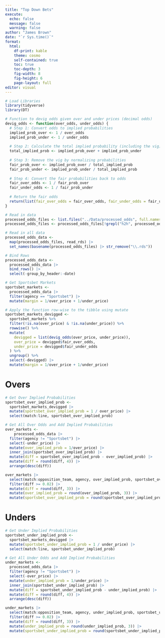 ```yaml
---
title: "Top Down Bets"
execute:
  echo: false
  message: false
  warning: false
author: "James Brown"
date: "`r Sys.time()`"
format:
  html:
    df-print: kable
    theme: cosmo
    self-contained: true
    toc: true
    toc-depth: 3
    fig-width: 8
    fig-height: 6
    page-layout: full
editor: visual
---
```


```r
# Load Libraries
library(tidyverse)
library(DT)

# Function to devig odds given over and under prices (decimal odds)
devig_odds <- function(over_odds, under_odds) {
  # Step 1: Convert odds to implied probabilities
  implied_prob_over <- 1 / over_odds
  implied_prob_under <- 1 / under_odds
  
  # Step 2: Calculate the total implied probability (including the vig)
  total_implied_prob <- implied_prob_over + implied_prob_under
  
  # Step 3: Remove the vig by normalizing probabilities
  fair_prob_over <- implied_prob_over / total_implied_prob
  fair_prob_under <- implied_prob_under / total_implied_prob
  
  # Step 4: Convert the fair probabilities back to odds
  fair_over_odds <- 1 / fair_prob_over
  fair_under_odds <- 1 / fair_prob_under
  
  # Return the fair odds
  return(list(fair_over_odds = fair_over_odds, fair_under_odds = fair_under_odds))
}

# Read in data
processed_odds_files <- list.files("../Data/processed_odds", full.names = TRUE) # Get all files
processed_odds_files <- processed_odds_files[!grepl("h2h", processed_odds_files)] # Exclude files with "h2h"

# Read in all data
processed_odds_data <-
  map(processed_odds_files, read_rds) |> 
  set_names(basename(processed_odds_files) |> str_remove("\\.rds"))

# Bind Rows
processed_odds_data <-
  processed_odds_data |> 
  bind_rows() |> 
  select(-group_by_header:-date)

# Get Sportsbet Markets
sportsbet_markets <-
  processed_odds_data |>
  filter(agency == "Sportsbet") |> 
  mutate(margin = 1/over_price + 1/under_price)

# Apply the function row-wise to the tibble using mutate
sportsbet_markets_devigged <-
  sportsbet_markets %>%
  filter(!is.na(over_price) & !is.na(under_price)) %>%
  rowwise() %>%
  mutate(
    devigged = list(devig_odds(over_price, under_price)),
    over_price = devigged$fair_over_odds,
    under_price = devigged$fair_under_odds
  ) %>%
  ungroup() %>%
  select(-devigged) |> 
  mutate(margin = 1/over_price + 1/under_price)

```

# Overs

```r
# Get Over Implied Probabilities
sportsbet_over_implied_prob <-
  sportsbet_markets_devigged |>
  mutate(sportsbet_over_implied_prob = 1 / over_price) |> 
  select(match:line, sportsbet_over_implied_prob)

# Get All Over Odds and Add Implied Probabilities
over_markets <-
    processed_odds_data |>
  filter(agency != "Sportsbet") |> 
  select(-under_price) |> 
  mutate(over_implied_prob = 1/over_price) |> 
  inner_join(sportsbet_over_implied_prob) |> 
  mutate(diff = sportsbet_over_implied_prob - over_implied_prob) |>
  mutate(diff = round(diff, 4)) |>
  arrange(desc(diff))

over_markets |> 
  select(match:opposition_team, agency, over_implied_prob, sportsbet_over_implied_prob, diff) |>
  filter(diff >= 0.02) |> 
  mutate(diff = round(diff, 3)) |> 
  mutate(over_implied_prob = round(over_implied_prob, 3)) |>
  mutate(sportsbet_over_implied_prob = round(sportsbet_over_implied_prob, 3))
```

# Unders

```r
# Get Under Implied Probabilities
sportsbet_under_implied_prob <-
  sportsbet_markets_devigged |>
  mutate(sportsbet_under_implied_prob = 1 / under_price) |> 
  select(match:line, sportsbet_under_implied_prob)

# Get All Under Odds and Add Implied Probabilities
under_markets <-
  processed_odds_data |>
  filter(agency != "Sportsbet") |> 
  select(-over_price) |> 
  mutate(under_implied_prob = 1/under_price) |> 
  inner_join(sportsbet_under_implied_prob) |> 
  mutate(diff = sportsbet_under_implied_prob - under_implied_prob) |>
  mutate(diff = round(diff, 4)) |>
  arrange(desc(diff))

under_markets |>
  select(match:opposition_team, agency, under_implied_prob, sportsbet_under_implied_prob, diff) |>
  filter(diff >= 0.02) |> 
  mutate(diff = round(diff, 3)) |>
  mutate(under_implied_prob = round(under_implied_prob, 3)) |>
  mutate(sportsbet_under_implied_prob = round(sportsbet_under_implied_prob, 3))
```
